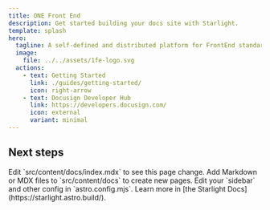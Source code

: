 ```yaml
---
title: ONE Front End
description: Get started building your docs site with Starlight.
template: splash
hero:
  tagline: A self-defined and distributed platform for FrontEnd standardization!
  image:
    file: ../../assets/1fe-logo.svg
  actions:
    - text: Getting Started
      link: ./guides/getting-started/
      icon: right-arrow
    - text: Docusign Developer Hub
      link: https://developers.docusign.com/
      icon: external
      variant: minimal
---
```




<AnimatedText />
<Runtime />
<Recursive />


## Next steps

<CardGrid stagger>
	<Card title="Managing Configs" icon="pencil">
		Edit `src/content/docs/index.mdx` to see this page change.
	</Card>
	<Card title="Building a Widget" icon="add-document">
		Add Markdown or MDX files to `src/content/docs` to create new pages.
	</Card>
	<Card title="Configure your runtime" icon="setting">
		Edit your `sidebar` and other config in `astro.config.mjs`.
	</Card>
	<Card title="The CLI" icon="open-book">
		Learn more in [the Starlight Docs](https://starlight.astro.build/).
	</Card>
</CardGrid>
